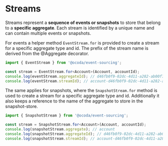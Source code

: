 # Streams

Streams represent a **sequence of events or snapshots** to store that belong to a **specific aggregate**. 
Each stream is identified by a unique name and can contain multiple events or snapshots.

For events a helper method `EventStream.for` is provided to create a stream for a specific aggregate type and id.
The prefix of the stream name is derived from the @Aggregate decorator. 

```typescript
import { EventStream } from '@ocoda/event-sourcing';

const stream = EventStream.for<Account>(Account, accountId);
console.log(eventStream.aggregateId); // d46fb0f9-02dc-4d11-a282-ab00f7fffeff
console.log(eventStream.streamId); // account-d46fb0f9-02dc-4d11-a282-ab00f7fffeff
```

The same applies for snapshots, where the `SnapshotStream.for` method is used to create a stream for a specific aggregate type and id.
Additionally it also keeps a reference to the name of the aggregate to store in the snapshot-store.

```typescript
import { SnapshotStream } from '@ocoda/event-sourcing';

const stream = SnapshotStream.for<Account>(Account, accountId);
console.log(snapshotStream.aggregate); // account
console.log(snapshotStream.aggregateId); // d46fb0f9-02dc-4d11-a282-ab00f7fffeff
console.log(snapshotStream.streamId); // account-d46fb0f9-02dc-4d11-a282-ab00f7fffeff
```
